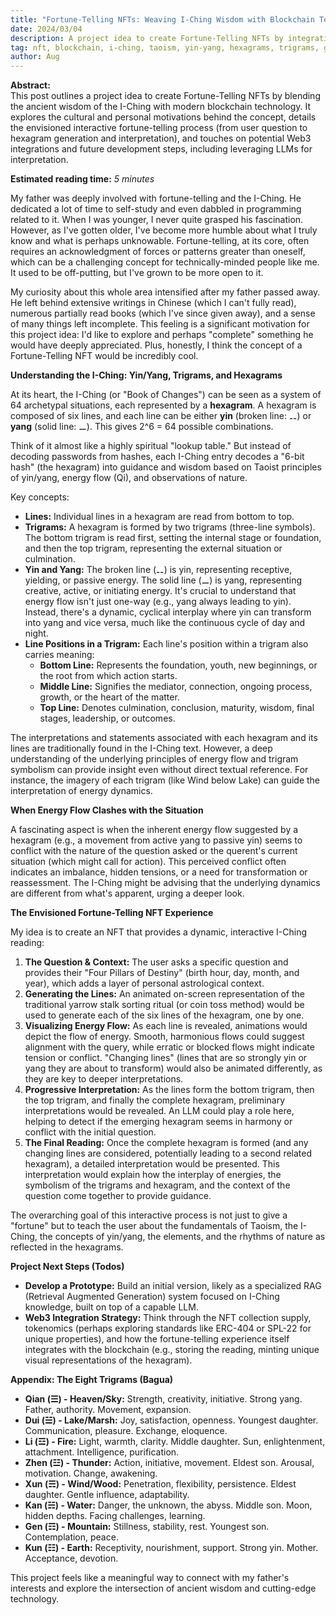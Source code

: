 ```yaml
---
title: "Fortune-Telling NFTs: Weaving I-Ching Wisdom with Blockchain Technology"
date: 2024/03/04
description: A project idea to create Fortune-Telling NFTs by integrating the ancient wisdom of the I-Ching (Yin/Yang, Trigrams, Hexagrams) with modern blockchain technology. I explore the cultural and personal motivations, the envisioned fortune-telling process, and potential Web3 integrations.
tag: nft, blockchain, i-ching, taoism, yin-yang, hexagrams, trigrams, generative-ai, solana, ethereum, digital-divination, web3, fortune-telling, chinese-culture, spirituality, cultural-heritage
author: Aug
---
```



**Abstract:**  
This post outlines a project idea to create Fortune-Telling NFTs by blending the ancient wisdom of the I-Ching with modern blockchain technology. It explores the cultural and personal motivations behind the concept, details the envisioned interactive fortune-telling process (from user question to hexagram generation and interpretation), and touches on potential Web3 integrations and future development steps, including leveraging LLMs for interpretation.

**Estimated reading time:** _5 minutes_

My father was deeply involved with fortune-telling and the I-Ching. He dedicated a lot of time to self-study and even dabbled in programming related to it. When I was younger, I never quite grasped his fascination. However, as I've gotten older, I've become more humble about what I truly know and what is perhaps unknowable. Fortune-telling, at its core, often requires an acknowledgment of forces or patterns greater than oneself, which can be a challenging concept for technically-minded people like me. It used to be off-putting, but I've grown to be more open to it.

My curiosity about this whole area intensified after my father passed away. He left behind extensive writings in Chinese (which I can't fully read), numerous partially read books (which I've since given away), and a sense of many things left incomplete. This feeling is a significant motivation for this project idea: I'd like to explore and perhaps "complete" something he would have deeply appreciated. Plus, honestly, I think the concept of a Fortune-Telling NFT would be incredibly cool.

**Understanding the I-Ching: Yin/Yang, Trigrams, and Hexagrams**

At its heart, the I-Ching (or "Book of Changes") can be seen as a system of 64 archetypal situations, each represented by a **hexagram**. A hexagram is composed of six lines, and each line can be either **yin** (broken line: ⚋) or **yang** (solid line: ⚊). This gives 2^6 = 64 possible combinations.

Think of it almost like a highly spiritual "lookup table." But instead of decoding passwords from hashes, each I-Ching entry decodes a "6-bit hash" (the hexagram) into guidance and wisdom based on Taoist principles of yin/yang, energy flow (Qi), and observations of nature.

Key concepts:

- **Lines:** Individual lines in a hexagram are read from bottom to top.
- **Trigrams:** A hexagram is formed by two trigrams (three-line symbols). The bottom trigram is read first, setting the internal stage or foundation, and then the top trigram, representing the external situation or culmination.
- **Yin and Yang:** The broken line (⚋) is yin, representing receptive, yielding, or passive energy. The solid line (⚊) is yang, representing creative, active, or initiating energy. It's crucial to understand that energy flow isn't just one-way (e.g., yang always leading to yin). Instead, there's a dynamic, cyclical interplay where yin can transform into yang and vice versa, much like the continuous cycle of day and night.
- **Line Positions in a Trigram:** Each line's position within a trigram also carries meaning:
  - **Bottom Line:** Represents the foundation, youth, new beginnings, or the root from which action starts.
  - **Middle Line:** Signifies the mediator, connection, ongoing process, growth, or the heart of the matter.
  - **Top Line:** Denotes culmination, conclusion, maturity, wisdom, final stages, leadership, or outcomes.

The interpretations and statements associated with each hexagram and its lines are traditionally found in the I-Ching text. However, a deep understanding of the underlying principles of energy flow and trigram symbolism can provide insight even without direct textual reference. For instance, the imagery of each trigram (like Wind below Lake) can guide the interpretation of energy dynamics.

**When Energy Flow Clashes with the Situation**

A fascinating aspect is when the inherent energy flow suggested by a hexagram (e.g., a movement from active yang to passive yin) seems to conflict with the nature of the question asked or the querent's current situation (which might call for action). This perceived conflict often indicates an imbalance, hidden tensions, or a need for transformation or reassessment. The I-Ching might be advising that the underlying dynamics are different from what's apparent, urging a deeper look.

**The Envisioned Fortune-Telling NFT Experience**

My idea is to create an NFT that provides a dynamic, interactive I-Ching reading:

1.  **The Question & Context:** The user asks a specific question and provides their "Four Pillars of Destiny" (birth hour, day, month, and year), which adds a layer of personal astrological context.
2.  **Generating the Lines:** An animated on-screen representation of the traditional yarrow stalk sorting ritual (or coin toss method) would be used to generate each of the six lines of the hexagram, one by one.
3.  **Visualizing Energy Flow:** As each line is revealed, animations would depict the flow of energy. Smooth, harmonious flows could suggest alignment with the query, while erratic or blocked flows might indicate tension or conflict. "Changing lines" (lines that are so strongly yin or yang they are about to transform) would also be animated differently, as they are key to deeper interpretations.
4.  **Progressive Interpretation:** As the lines form the bottom trigram, then the top trigram, and finally the complete hexagram, preliminary interpretations would be revealed. An LLM could play a role here, helping to detect if the emerging hexagram seems in harmony or conflict with the initial question.
5.  **The Final Reading:** Once the complete hexagram is formed (and any changing lines are considered, potentially leading to a second related hexagram), a detailed interpretation would be presented. This interpretation would explain how the interplay of energies, the symbolism of the trigrams and hexagram, and the context of the question come together to provide guidance.

The overarching goal of this interactive process is not just to give a "fortune" but to teach the user about the fundamentals of Taoism, the I-Ching, the concepts of yin/yang, the elements, and the rhythms of nature as reflected in the hexagrams.

**Project Next Steps (Todos)**

- **Develop a Prototype:** Build an initial version, likely as a specialized RAG (Retrieval Augmented Generation) system focused on I-Ching knowledge, built on top of a capable LLM.
- **Web3 Integration Strategy:** Think through the NFT collection supply, tokenomics (perhaps exploring standards like ERC-404 or SPL-22 for unique properties), and how the fortune-telling experience itself integrates with the blockchain (e.g., storing the reading, minting unique visual representations of the hexagram).

**Appendix: The Eight Trigrams (Bagua)**

- **Qian (☰) - Heaven/Sky:** Strength, creativity, initiative. Strong yang. Father, authority. Movement, expansion.
- **Dui (☱) - Lake/Marsh:** Joy, satisfaction, openness. Youngest daughter. Communication, pleasure. Exchange, eloquence.
- **Li (☲) - Fire:** Light, warmth, clarity. Middle daughter. Sun, enlightenment, attachment. Intelligence, purification.
- **Zhen (☳) - Thunder:** Action, initiative, movement. Eldest son. Arousal, motivation. Change, awakening.
- **Xun (☴) - Wind/Wood:** Penetration, flexibility, persistence. Eldest daughter. Gentle influence, adaptability.
- **Kan (☵) - Water:** Danger, the unknown, the abyss. Middle son. Moon, hidden depths. Facing challenges, learning.
- **Gen (☶) - Mountain:** Stillness, stability, rest. Youngest son. Contemplation, peace.
- **Kun (☷) - Earth:** Receptivity, nourishment, support. Strong yin. Mother. Acceptance, devotion.

This project feels like a meaningful way to connect with my father's interests and explore the intersection of ancient wisdom and cutting-edge technology.

